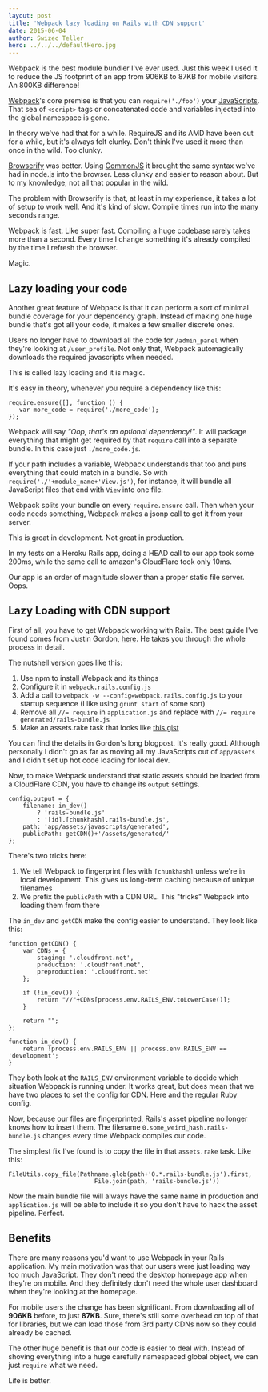 ```yaml
---
layout: post
title: 'Webpack lazy loading on Rails with CDN support'
date: 2015-06-04
author: Swizec Teller
hero: ../../../defaultHero.jpg
---
```

Webpack is the best module bundler I've ever used. Just this week I used it to reduce the JS footprint of an app from 906KB to 87KB for mobile visitors. An 800KB difference!



[Webpack](http://webpack.github.io/)'s core premise is that you can `require('./foo')` your [JavaScripts](http://en.wikipedia.org/wiki/JavaScript "JavaScript"). That sea of `<script>` tags or concatenated code and variables injected into the global namespace is gone.



In theory we've had that for a while. RequireJS and its AMD have been out for a while, but it's always felt clunky. Don't think I've used it more than once in the wild. Too clunky.



[Browserify](http://browserify.org/) was better. Using [CommonJS](http://en.wikipedia.org/wiki/CommonJS "CommonJS") it brought the same syntax we've had in node.js into the browser. Less clunky and easier to reason about. But to my knowledge, not all that popular in the wild.



The problem with Browserify is that, at least in my experience, it takes a lot of setup to work well. And it's kind of slow. Compile times run into the many seconds range.



Webpack is fast. Like super fast. Compiling a huge codebase rarely takes more than a second. Every time I change something it's already compiled by the time I refresh the browser.



Magic.

## Lazy loading your code

Another great feature of Webpack is that it can perform a sort of minimal bundle coverage for your dependency graph. Instead of making one huge bundle that's got all your code, it makes a few smaller discrete ones.



Users no longer have to download all the code for `/admin_panel` when they're looking at `/user_profile`. Not only that, Webpack automagically downloads the required javascripts when needed.



This is called lazy loading and it is magic.



It's easy in theory, whenever you require a dependency like this:

```
require.ensure([], function () {
   var more_code = require('./more_code');
});
```

Webpack will say _"Oop, that's an optional dependency!"_. It will package everything that might get required by that `require` call into a separate bundle. In this case just `./more_code.js`.



If your path includes a variable, Webpack understands that too and puts everything that could match in a bundle. So with `require('./'+module_name+'View.js')`, for instance, it will bundle all JavaScript files that end with `View` into one file.



Webpack splits your bundle on every `require.ensure` call. Then when your code needs something, Webpack makes a jsonp call to get it from your server.



This is great in development. Not great in production.



In my tests on a Heroku Rails app, doing a HEAD call to our app took some 200ms, while the same call to amazon's CloudFlare took only 10ms.



Our app is an order of magnitude slower than a proper static file server. Oops.

## Lazy Loading with CDN support

First of all, you have to get Webpack working with Rails. The best guide I've found comes from Justin Gordon, [here](http://www.railsonmaui.com/blog/2014/10/02/integrating-webpack-and-the-es6-transpiler-into-an-existing-rails-project/). He takes you through the whole process in detail.



The nutshell version goes like this:

1. Use npm to install Webpack and its things
2. Configure it in `webpack.rails.config.js`
3. Add a call to `webpack -w --config=webpack.rails.config.js` to your startup sequence (I like using `grunt start` of some sort)
4. Remove all `//= require` in `application.js` and replace with `//= require generated/rails-bundle.js`
5. Make an assets.rake task that looks like [this gist](https://gist.github.com/Swizec/fb0905ba078520117c17)

You can find the details in Gordon's long blogpost. It's really good. Although personally I didn't go as far as moving all my JavaScripts out of `app/assets` and I didn't set up hot code loading for local dev.



Now, to make Webpack understand that static assets should be loaded from a CloudFlare CDN, you have to change its `output` settings.

```
config.output = {
    filename: in_dev() 
        ? 'rails-bundle.js'
        : '[id].[chunkhash].rails-bundle.js',
    path: 'app/assets/javascripts/generated',
    publicPath: getCDN()+'/assets/generated/'
};
```

There's two tricks here:

1. We tell Webpack to fingerprint files with `[chunkhash]` unless we're in local development. This gives us long-term caching because of unique filenames
2. We prefix the `publicPath` with a CDN URL. This "tricks" Webpack into loading them from there

The `in_dev` and `getCDN` make the config easier to understand. They look like this:

```
function getCDN() {
    var CDNs = {
        staging: '.cloudfront.net',
        production: '.cloudfront.net',
        preproduction: '.cloudfront.net'
    };

    if (!in_dev()) {
        return "//"+CDNs[process.env.RAILS_ENV.toLowerCase()];
    }
    
    return "";
};

function in_dev() {
    return !process.env.RAILS_ENV || process.env.RAILS_ENV == 'development';
}
```

They both look at the `RAILS_ENV` environment variable to decide which situation Webpack is running under. It works great, but does mean that we have two places to set the config for CDN. Here and the regular Ruby config.



Now, because our files are fingerprinted, Rails's asset pipeline no longer knows how to insert them. The filename `0.some_weird_hash.rails-bundle.js` changes every time Webpack compiles our code.



The simplest fix I've found is to copy the file in that `assets.rake` task. Like this:

```
FileUtils.copy_file(Pathname.glob(path+'0.*.rails-bundle.js').first,
                        File.join(path, 'rails-bundle.js'))
```

Now the main bundle file will always have the same name in production and `application.js` will be able to include it so you don't have to hack the asset pipeline. Perfect.

## Benefits

There are many reasons you'd want to use Webpack in your Rails application. My main motivation was that our users were just loading way too much JavaScript. They don't need the desktop homepage app when they're on mobile. And they definitely don't need the whole user dashboard when they're looking at the homepage.



For mobile users the change has been significant. From downloading all of **906KB** before, to just **87KB**. Sure, there's still some overhead on top of that for libraries, but we can load those from 3rd party CDNs now so they could already be cached.



The other huge benefit is that our code is easier to deal with. Instead of shoving everything into a huge carefully namespaced global object, we can just `require` what we need.



Life is better.